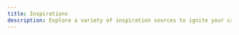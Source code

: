 ```yaml
---
title: Inspirations
description: Explore a variety of inspiration sources to ignite your creativity and enhance your design work.
---
```


<Cards>
  <CustomCard
    title="Awwwards"
    href="https://www.awwwards.com/"
    description="Awwwards are the Website Awards that recognize and promote the talent and effort of the best developers, designers and web agencies in the world."
    icon="/resources/inspirations/awwwards.svg"
  />
  <CustomCard
    title="Behance"
    href="https://www.behance.net/"
    description="Join 50M+ members in the world’s largest creative network to showcase work, find inspiration and get hired. Connect with top freelance talent across every creative field."
    icon="/resources/inspirations/behance.jpg"
  />
  <CustomCard
    title="Dark"
    href="https://www.dark.design/"
    description="The best hand-picked dark themed websites on the internet. From designers for designers. Curated with love."
    icon="/resources/inspirations/dark.png"
  />
  <CustomCard
    title="Dribbble"
    href="https://dribbble.com/"
    description="Find Top Designers & Creative Professionals on Dribbble. We are where designers gain inspiration, feedback, community, and jobs. Your best resource to discover and connect with designers worldwide."
    icon="/resources/inspirations/dribbble.jpg"
  />
  <CustomCard
    title="Httpster"
    href="https://httpster.net/"
    description="The best  website design inspiration. Get inspired by our gallery of creative design ideas and great examples of beautiful award-winning sites."
    icon="/resources/inspirations/httpster.svg"
  />
  <CustomCard
    title="Mobbin"
    href="https://mobbin.com/"
    description="Save hours of UI & UX research with our library of 300,000+ fully searchable mobile & web app screenshots."
    icon="/resources/inspirations/mobbin.svg"
  />
  <CustomCard
    title="Muzli"
    href="https://muz.li/"
    description="Designers’ Secret Source=all the design inspiration from the world in one place. Served fresh."
    icon="/resources/inspirations/muzli.png"
  />
</Cards>
